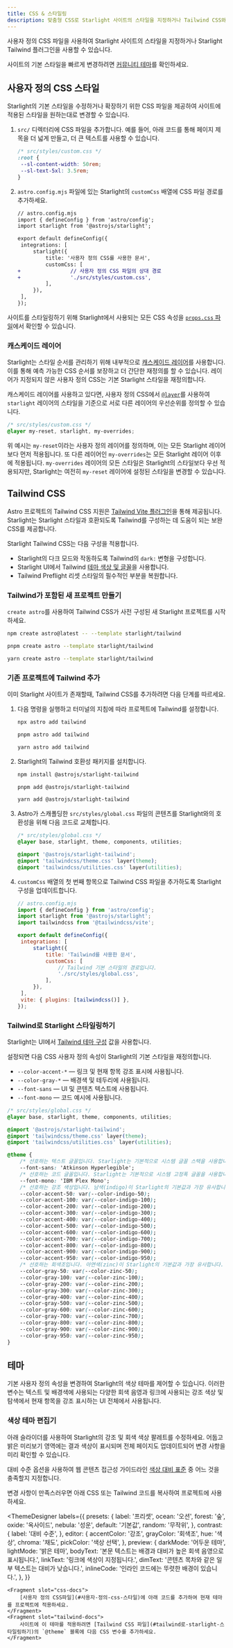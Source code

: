 ```yaml
---
title: CSS & 스타일링
description: 맞춤형 CSS로 Starlight 사이트의 스타일을 지정하거나 Tailwind CSS와 통합하는 방법을 알아보세요.
---
```



사용자 정의 CSS 파일을 사용하여 Starlight 사이트의 스타일을 지정하거나 Starlight Tailwind 플러그인을 사용할 수 있습니다.

사이트의 기본 스타일을 빠르게 변경하려면 [커뮤니티 테마](/ko/resources/themes/)를 확인하세요.

## 사용자 정의 CSS 스타일

Starlight의 기본 스타일을 수정하거나 확장하기 위한 CSS 파일을 제공하여 사이트에 적용된 스타일을 원하는대로 변경할 수 있습니다.

<Steps>

1. `src/` 디렉터리에 CSS 파일을 추가합니다. 예를 들어, 아래 코드를 통해 페이지 제목을 더 넓게 만들고, 더 큰 텍스트를 사용할 수 있습니다.

   ```css
   /* src/styles/custom.css */
   :root {
   	--sl-content-width: 50rem;
   	--sl-text-5xl: 3.5rem;
   }
   ```

2. `astro.config.mjs` 파일에 있는 Starlight의 `customCss` 배열에 CSS 파일 경로를 추가하세요.

   ```diff lang="js"
   // astro.config.mjs
   import { defineConfig } from 'astro/config';
   import starlight from '@astrojs/starlight';

   export default defineConfig({
   	integrations: [
   		starlight({
   			title: '사용자 정의 CSS를 사용한 문서',
   			customCss: [
   +				// 사용자 정의 CSS 파일의 상대 경로
   +				'./src/styles/custom.css',
   			],
   		}),
   	],
   });
   ```

</Steps>

사이트를 스타일링하기 위해 Starlight에서 사용되는 모든 CSS 속성을 [`props.css` 파일](https://github.com/withastro/starlight/blob/main/packages/starlight/style/props.css)에서 확인할 수 있습니다.

### 캐스케이드 레이어

Starlight는 스타일 순서를 관리하기 위해 내부적으로 [캐스케이드 레이어](https://developer.mozilla.org/ko/docs/Learn_web_development/Core/Styling_basics/Cascade_layers)를 사용합니다. 이를 통해 예측 가능한 CSS 순서를 보장하고 더 간단한 재정의를 할 수 있습니다.
레이어가 지정되지 않은 사용자 정의 CSS는 기본 Starlight 스타일을 재정의합니다.

캐스케이드 레이어를 사용하고 있다면, 사용자 정의 CSS에서 [`@layer`](https://developer.mozilla.org/ko/docs/Web/CSS/@layer)를 사용하여 `starlight` 레이어의 스타일을 기준으로 서로 다른 레이어의 우선순위를 정의할 수 있습니다.

```css "starlight"
/* src/styles/custom.css */
@layer my-reset, starlight, my-overrides;
```

위 예시는 `my-reset`이라는 사용자 정의 레이어를 정의하며, 이는 모든 Starlight 레이어보다 먼저 적용됩니다. 또 다른 레이어인 `my-overrides`는 모든 Starlight 레이어 이후에 적용됩니다. `my-overrides` 레이어의 모든 스타일은 Starlight의 스타일보다 우선 적용되지만, Starlight는 여전히 `my-reset` 레이어에 설정된 스타일을 변경할 수 있습니다.

## Tailwind CSS

Astro 프로젝트의 Tailwind CSS 지원은 [Tailwind Vite 플러그인](https://tailwindcss.com/docs/installation/using-vite)을 통해 제공됩니다.
Starlight는 Starlight 스타일과 호환되도록 Tailwind를 구성하는 데 도움이 되는 보완 CSS를 제공합니다.

Starlight Tailwind CSS는 다음 구성을 적용합니다.

- Starlight의 다크 모드와 작동하도록 Tailwind의 `dark:` 변형을 구성합니다.
- Starlight UI에서 Tailwind [테마 색상 및 글꼴](#tailwind로-starlight-스타일링하기)을 사용합니다.
- Tailwind Preflight 리셋 스타일의 필수적인 부분을 복원합니다.

### Tailwind가 포함된 새 프로젝트 만들기

`create astro`를 사용하여 Tailwind CSS가 사전 구성된 새 Starlight 프로젝트를 시작하세요.

<Tabs syncKey="pkg">
<TabItem label="npm">

```sh
npm create astro@latest -- --template starlight/tailwind
```

</TabItem>
<TabItem label="pnpm">

```sh
pnpm create astro --template starlight/tailwind
```

</TabItem>
<TabItem label="Yarn">

```sh
yarn create astro --template starlight/tailwind
```

</TabItem>
</Tabs>

### 기존 프로젝트에 Tailwind 추가

이미 Starlight 사이트가 존재할때, Tailwind CSS를 추가하려면 다음 단계를 따르세요.

<Steps>

1. 다음 명령을 실행하고 터미널의 지침에 따라 프로젝트에 Tailwind를 설정합니다.

   <Tabs syncKey="pkg">

   <TabItem label="npm">

   ```sh
   npx astro add tailwind
   ```

   </TabItem>

   <TabItem label="pnpm">

   ```sh
   pnpm astro add tailwind
   ```

   </TabItem>

   <TabItem label="Yarn">

   ```sh
   yarn astro add tailwind
   ```

   </TabItem>

   </Tabs>

2. Starlight의 Tailwind 호환성 패키지를 설치합니다.

   <Tabs syncKey="pkg">

   <TabItem label="npm">

   ```sh
   npm install @astrojs/starlight-tailwind
   ```

   </TabItem>

   <TabItem label="pnpm">

   ```sh
   pnpm add @astrojs/starlight-tailwind
   ```

   </TabItem>

   <TabItem label="Yarn">

   ```sh
   yarn add @astrojs/starlight-tailwind
   ```

   </TabItem>

   </Tabs>

3. Astro가 스캐폴딩한 `src/styles/global.css` 파일의 콘텐츠를 Starlight와의 호환성을 위해 다음 코드로 교체합니다.

   ```css
   /* src/styles/global.css */
   @layer base, starlight, theme, components, utilities;

   @import '@astrojs/starlight-tailwind';
   @import 'tailwindcss/theme.css' layer(theme);
   @import 'tailwindcss/utilities.css' layer(utilities);
   ```

4. `customCss` 배열의 첫 번째 항목으로 Tailwind CSS 파일을 추가하도록 Starlight 구성을 업데이트합니다.

   ```js ins={11-12}
   // astro.config.mjs
   import { defineConfig } from 'astro/config';
   import starlight from '@astrojs/starlight';
   import tailwindcss from '@tailwindcss/vite';

   export default defineConfig({
   	integrations: [
   		starlight({
   			title: 'Tailwind를 사용한 문서',
   			customCss: [
   				// Tailwind 기본 스타일의 경로입니다.
   				'./src/styles/global.css',
   			],
   		}),
   	],
   	vite: { plugins: [tailwindcss()] },
   });
   ```

</Steps>

### Tailwind로 Starlight 스타일링하기

Starlight는 UI에서 [Tailwind 테마 구성](https://tailwindcss.com/docs/theme) 값을 사용합니다.

설정되면 다음 CSS 사용자 정의 속성이 Starlight의 기본 스타일을 재정의합니다.

- `--color-accent-*` — 링크 및 현재 항목 강조 표시에 사용됩니다.
- `--color-gray-*` — 배경색 및 테두리에 사용됩니다.
- `--font-sans` — UI 및 콘텐츠 텍스트에 사용됩니다.
- `--font-mono` — 코드 예시에 사용됩니다.

```css {9,11,13,25}
/* src/styles/global.css */
@layer base, starlight, theme, components, utilities;

@import '@astrojs/starlight-tailwind';
@import 'tailwindcss/theme.css' layer(theme);
@import 'tailwindcss/utilities.css' layer(utilities);

@theme {
	/* 선호하는 텍스트 글꼴입니다. Starlight는 기본적으로 시스템 글꼴 스택을 사용합니다. */
	--font-sans: 'Atkinson Hyperlegible';
	/* 선호하는 코드 글꼴입니다. Starlight는 기본적으로 시스템 고정폭 글꼴을 사용합니다. */
	--font-mono: 'IBM Plex Mono';
	/* 선호하는 강조 색상입니다. 남색(indigo)이 Starlight의 기본값과 가장 유사합니다. */
	--color-accent-50: var(--color-indigo-50);
	--color-accent-100: var(--color-indigo-100);
	--color-accent-200: var(--color-indigo-200);
	--color-accent-300: var(--color-indigo-300);
	--color-accent-400: var(--color-indigo-400);
	--color-accent-500: var(--color-indigo-500);
	--color-accent-600: var(--color-indigo-600);
	--color-accent-700: var(--color-indigo-700);
	--color-accent-800: var(--color-indigo-800);
	--color-accent-900: var(--color-indigo-900);
	--color-accent-950: var(--color-indigo-950);
	/* 선호하는 회색조입니다. 아연색(zinc)이 Starlight의 기본값과 가장 유사합니다. */
	--color-gray-50: var(--color-zinc-50);
	--color-gray-100: var(--color-zinc-100);
	--color-gray-200: var(--color-zinc-200);
	--color-gray-300: var(--color-zinc-300);
	--color-gray-400: var(--color-zinc-400);
	--color-gray-500: var(--color-zinc-500);
	--color-gray-600: var(--color-zinc-600);
	--color-gray-700: var(--color-zinc-700);
	--color-gray-800: var(--color-zinc-800);
	--color-gray-900: var(--color-zinc-900);
	--color-gray-950: var(--color-zinc-950);
}
```

## 테마

기본 사용자 정의 속성을 변경하여 Starlight의 색상 테마를 제어할 수 있습니다.
이러한 변수는 텍스트 및 배경색에 사용되는 다양한 회색 음영과 링크에 사용되는 강조 색상 및 탐색에서 현재 항목을 강조 표시하는 UI 전체에서 사용됩니다.

### 색상 테마 편집기

아래 슬라이더를 사용하여 Starlight의 강조 및 회색 색상 팔레트를 수정하세요. 어둡고 밝은 미리보기 영역에는 결과 색상이 표시되며 전체 페이지도 업데이트되어 변경 사항을 미리 확인할 수 있습니다.

대비 수준 옵션을 사용하여 웹 콘텐츠 접근성 가이드라인 [색상 대비 표준](https://developer.mozilla.org/en-US/docs/Web/Accessibility/Understanding_WCAG/Perceivable/Color_contrast) 중 어느 것을 충족할지 지정합니다.

변경 사항이 만족스러우면 아래 CSS 또는 Tailwind 코드를 복사하여 프로젝트에 사용하세요.


<ThemeDesigner
	labels={{
		presets: {
			label: '프리셋',
			ocean: '오션',
			forest: '숲',
			oxide: '옥사이드',
			nebula: '성운',
			default: '기본값',
			random: '무작위',
		},
		contrast: {
			label: '대비 수준',
		},
		editor: {
			accentColor: '강조',
			grayColor: '회색조',
			hue: '색상',
			chroma: '채도',
			pickColor: '색상 선택',
		},
		preview: {
			darkMode: '어두운 테마',
			lightMode: '밝은 테마',
			bodyText: '본문 텍스트는 배경과 대비가 높은 회색 음영으로 표시됩니다.',
			linkText: '링크에 색상이 지정됩니다.',
			dimText: '콘텐츠 목차와 같은 일부 텍스트는 대비가 낮습니다.',
			inlineCode: '인라인 코드에는 뚜렷한 배경이 있습니다.',
		},
	}}
>
	<Fragment slot="css-docs">
		[사용자 정의 CSS파일](#사용자-정의-css-스타일)에 아래 코드를 추가하여 현재 테마를 프로젝트에 적용하세요.
	</Fragment>
	<Fragment slot="tailwind-docs">
		사이트에 이 테마를 적용하려면 [Tailwind CSS 파일](#tailwind로-starlight-스타일링하기)의 `@theme` 블록에 다음 CSS 변수를 추가하세요.
	</Fragment>

</ThemeDesigner>
